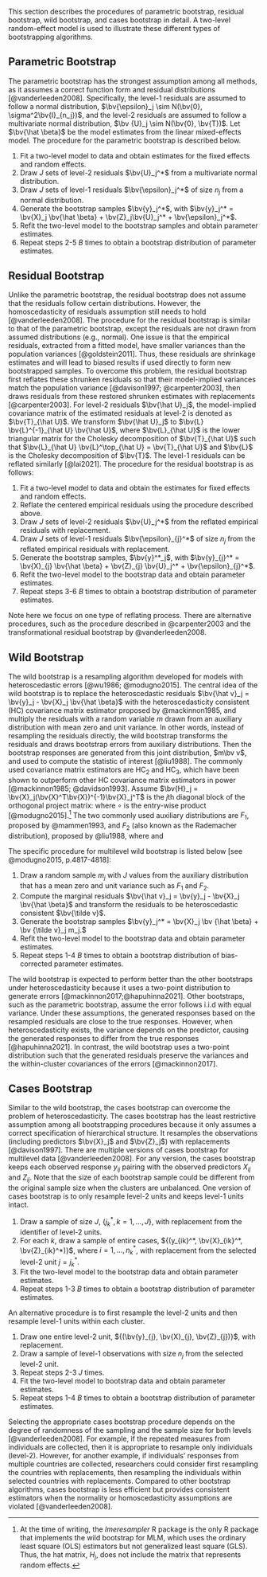This section describes the procedures of parametric bootstrap, residual bootstrap, wild bootstrap, and cases bootstrap in detail. A two-level random-effect model is used to illustrate these different types of bootstrapping algorithms. 
<!-- ML: I didn't describe wild bootstrap in my section. Would you say the wild bootstrap is under residuals bootstrap? YZ: I think it's better to leave wild bootstrap as a separate section?-->

## Parametric Bootstrap 

The parametric bootstrap has the strongest assumption among all methods, as it assumes a correct function form and residual distributions [@vanderleeden2008]. Specifically, the level-1 residuals are assumed to follow a normal distribution, $\bv{\epsilon}_j \sim N(\bv{0}, \sigma^2\bv{I}_{n_j})$, and the level-2 residuals are assumed to follow a multivariate normal distribution, $\bv {U}_j \sim N(\bv{0}, \bv{T})$. Let $\bv{\hat \beta}$ be the model estimates from the linear mixed-effects model. The procedure for the parametric bootstrap is described below.
<!-- ML: bivariate or multivariate normal? and I saw Winnie used e while Yichi used epsilon. Also, use bold symbols to be consistent with Winnie's. YZ: sounds good-->

1. Fit a two-level model to data and obtain estimates for the fixed effects and random effects.
2. Draw $J$ sets of level-2 residuals $\bv{U}_j^*$ from a multivariate normal distribution.
3. Draw $J$ sets of level-1 residuals $\bv{\epsilon}_j^*$ of size $n_j$ from a normal distribution.
4. Generate the bootstrap samples $\bv{y}_j^*$, with $\bv{y}_j^* = \bv{X}_j \bv{\hat \beta} + \bv{Z}_j\bv{U}_j^* + \bv{\epsilon}_j^*$. 
5. Refit the two-level model to the bootstrap samples and obtain parameter estimates.
6. Repeat steps 2-5 $B$ times to obtain a bootstrap distribution of parameter estimates. 

## Residual Bootstrap 

Unlike the parametric bootstrap, the residual bootstrap does not assume that the residuals follow certain distributions. However, the homoscedasticity of residuals assumption still needs to hold [@vanderleeden2008]. The procedure for the residual bootstrap is similar to that of the parametric bootstrap, except the residuals are not drawn from assumed distributions (e.g., normal). One issue is that the empirical residuals, extracted from a fitted model, have smaller variances than the population variances [@goldstein2011]. Thus, these residuals are shrinkage estimates and will lead to biased results if used directly to form new bootstrapped samples. To overcome this problem, the residual bootstrap first reflates these shrunken residuals so that their model-implied variances match the population variance [@davison1997; @carpenter2003], then draws residuals from these restored shrunken estimates with replacements [@carpenter2003]. For level-2 residuals $\bv{\hat U}_j$, the model-implied covariance matrix of the estimated residuals at level-2 is denoted as $\bv{T}_{\hat U}$. We transform $\bv{\hat U}_j$ to $\bv{L} \bv{L}^{-1}_{\hat U} \bv{\hat U}$, where $\bv{L}_{\hat U}$ is the lower triangular matrix for the Cholesky decomposition of $\bv{T}_{\hat U}$ such that $\bv{L}_{\hat U} \bv{L}^\top_{\hat U} = \bv{T}_{\hat U}$ and $\bv{L}$ is the Cholesky decomposition of $\bv{T}$. The level-1 residuals can be reflated similarly [@lai2021]. The procedure for the residual bootstrap is as follows:
<!-- Assume the corresponding model estimated covariance matrix of the random coefficients at level-2 is $R$, then the reflated level-2 residuals can be computed by a transformation $\hat U^* = \hat UA$, such that $\frac{\hat U^{*T}\hat U^*}{J} = R$ [@goldstein2011].  -->
<!-- ML: What you described above is from Carpenter et al., which is the residual_cgr procedure. The "residual" procedure in bootmlm calculates the model-implied (not sample) covariance matrix of $\hat u$ (of length $J \times r$), denoted as $T_\hat{u}$, and then transform $\hat U$ to $L L^{-1}_\hat{u} \hat u$, where $L_\hat{u}$ is the lower triangular matrix for the Cholesky decomposition of $T_\hat{u}$ such that $L_\hat{u} L^\top_\hat{u} = T_\hat{u}$ and $L$ is the Cholesky decomposition of $T$. -->

1. Fit a two-level model to data and obtain the estimates for fixed effects and random effects.
2. Reflate the centered empirical residuals using the procedure described above.
3. Draw $J$ sets of level-2 residuals $\bv{U}_j^*$ from the reflated empirical residuals with replacement.
4. Draw $J$ sets of level-1 residuals $\bv{\epsilon}_{j}^*$ of size $n_j$ from the reflated empirical residuals with replacement.
5. Generate the bootstrap samples, $\bv{y}^*_j$, with $\bv{y}_{j}^* = \bv{X}_{j} \bv{\hat \beta} + \bv{Z}_{j} \bv{U}_j^* + \bv{\epsilon}_{j}^*$.
6. Refit the two-level model to the bootstrap data and obtain parameter estimates.
7. Repeat steps 3-6 $B$ times to obtain a bootstrap distribution of parameter estimates. 

Note here we focus on one type of reflating process. There are alternative procedures, such as the procedure described in @carpenter2003 and the transformational residual bootstrap by @vanderleeden2008.

## Wild Bootstrap
<!-- It was first proposed by @liu1988 for ordinary regression models to account for heterscedastic error terms, following the suggestion by @wu1986 [@mackinnon2006]. @flachaire2005 and @davidson2008 later refined the method and provided support for its performance. Recently, @modugno2015 extended the wild bootstrap to multilevel models. -->

The wild bootstrap is a resampling algorithm developed for models with heteroscedastic errors [@wu1986; @modugno2015]. The central idea of the wild bootstrap is to replace the heteroscedastic residuals $\bv{\hat v}_j = \bv{y}_j -  \bv{X}_j \bv{\hat \beta}$ with the heteroscedasticity consistent (HC) covariance matrix estimator proposed by @mackinnon1985, and multiply the residuals with a random variable $m$ drawn from an auxiliary distribution with mean zero and unit variance. In other words, instead of resampling the residuals directly, the wild bootstrap transforms the residuals and draws bootstrap errors from auxiliary distributions. Then the bootstrap responses are generated from this joint distribution, $m\bv v$, and used to compute the statistic of interest [@liu1988]. The commonly used covariance matrix estimators are $\text{HC}_2$ and $\text{HC}_3$, which have been shown to outperform other HC covariance matrix estimators in power [@mackinnon1985; @davidson1993]. Assume $\bv{H}_j = \bv{X}_j(\bv{X}^T\bv{X})^{-1}\bv{X}_j^T$ is the $j$th diagonal block of the orthogonal project matrix:
\begin{equation}
\text{HC}_2: \bv{\tilde v}_j = \text{diag}(\bv{I}_{n_j} - \bv{H}_j)^{-1/2} \circ \bv{\hat v}_j 
\end{equation}
\begin{equation}
\text{HC}_3: \bv{\tilde v}_j = \text{diag}(\bv{I}_{n_j} - \bv{H}_j) \circ \bv{\hat v}_j,
\end{equation}
where $\circ$ is the entry-wise product [@modugno2015].[^hat] The two commonly used auxiliary distributions are $F_1$, proposed by @mammen1993, and $F_2$ (also known as the Rademacher distribution), proposed by @liu1988, where 
\begin{equation}
  F_1: m =
  \begin{cases}
    -(\sqrt{5} -1) /2 \ \ \text{with probability} & p = (\sqrt{5} + 1)/2 \sqrt{5})\\
    (\sqrt{5} + 1) /2  \ \ \text{with probability} & p = 1 - p
  \end{cases}
\end{equation}
and
\begin{equation}
  F_2: m =
  \begin{cases}
    1 \ \ \text{with probability} & p = \frac{1}{2}\\
    -1 \ \ \text{with probability} & p = \frac{1}{2}.
  \end{cases}
\end{equation}

[^hat]: At the time of writing, the *lmeresampler* R package is the only R package that implements the wild bootstrap for MLM, which uses the ordinary least square (OLS) estimators but not generalized least square (GLS). Thus, the hat matrix, $H_j$, does not include the matrix that represents random effects.

The specific procedure for multilevel wild bootstrap is listed below [see @modugno2015, p.4817-4818]:

1. Draw a random sample $m_j$ with $J$ values from the auxiliary distribution that has a mean zero and unit variance such as $F_1$ and $F_2$.
2. Compute the marginal residuals $\bv{\hat v}_j = \bv{y}_j - \bv{X}_j \bv{\hat \beta}$ and transform the residuals to be heteroscedastic consistent $\bv{\tilde v}$.
3. Generate the bootstrap samples $\bv{y}_j^* = \bv{X}_j \bv {\hat \beta} + \bv {\tilde v}_j m_j.$
4. Refit the two-level model to the bootstrap data and obtain parameter estimates.
5. Repeat steps 1-4 $B$ times to obtain a bootstrap distribution of bias-corrected parameter estimates.  

The wild bootstrap is expected to perform better than the other bootstraps under heteroscedasticity because it uses a two-point distribution to generate errors [@mackinnon2017;@hapuhinna2021]. Other bootstraps, such as the parametric bootstrap, assume the error follows i.i.d with equal variance. Under these assumptions, the generated responses based on the resampled residuals are close to the true responses. However, when heteroscedasticity exists, the variance depends on the predictor, causing the generated responses to differ from the true responses [@hapuhinna2021]. In contrast, the wild bootstrap uses a two-point distribution such that the generated residuals preserve the variances and the within-cluster covariances of the errors [@mackinnon2017]. 
<!-- ML: I tend to think of this as a procedure within residuals bootstrap, where you can have a subsection, and can say which part is different. Also, is the procedure below for MLM? Do they resample the u's and the e's separately? YZ: I don't think they sample u and e directly-->

## Cases Bootstrap 

Similar to the wild bootstrap, the cases bootstrap can overcome the problem of heteroscedasticity. The cases bootstrap has the least restrictive assumption among all bootstrapping procedures because it only assumes a correct specification of hierarchical structure. It resamples the observations (including predictors $\bv{X}_j$ and $\bv{Z}_j$) with replacements [@davison1997]. There are multiple versions of cases bootstrap for multilevel data [@vanderleeden2008]. For any version, the cases bootstrap keeps each observed response $y_{ij}$ pairing with the observed predictors $X_{ij}$ and $Z_{ij}$. Note that the size of each bootstrap sample could be different from the original sample size when the clusters are unbalanced. One version of cases bootstrap is to only resample level-2 units and keeps level-1 units intact.

1. Draw a sample of size $J$, $\{j^*_k, k = 1,...,J\}$, with replacement from the identifier of level-2 units.
2. For each $k$, draw a sample of entire cases, ${(y_{ik}^*, \bv{X}_{ik}^*, \bv{Z}_{ik}^*)}$, where $i = 1,...,n_k^*$, with replacement from the selected level-2 unit $j = j^*_k$.
3. Fit the two-level model to the bootstrap data and obtain parameter estimates.
4. Repeat steps 1-3 $B$ times to obtain a bootstrap distribution of parameter estimates. 

<!-- 1. Draw a sample of size $J$, $\{j^*_k, k = 1,...,J\}$, with replacement from level-2 unit numbers.  -->
<!-- 2. For each $k$, draw a sample of entire cases with replacement from level-2 unit $j = j^*_k$ so that we have a set of data ${(y_{ik}^*, \bv{X}_{ik}^*, \bv{Z}_{ik}^*), i = 1,...,n_k^*}$. -->
<!-- 3. Refit the two-level model to the bootstrap data and obtain parameter estimates. -->
<!-- 4. Repeat steps 1-3 $B$ times and compute the bias-corrected estimates and standard errors.  -->

An alternative procedure is to first resample the level-2 units and then resample level-1 units within each cluster. 

1. Draw one entire level-2 unit, ${(\bv{y}_{j}, \bv{X}_{j}, \bv{Z}_{j})}$, with replacement.
2. Draw a sample of level-1 observations with size $n_j$ from the selected level-2 unit.
3. Repeat steps 2-3 $J$ times.
4. Fit the two-level model to bootstrap data and obtain parameter estimates.
5. Repeat steps 1-4 $B$ times to obtain a bootstrap distribution of parameter estimates. 

Selecting the appropriate cases bootstrap procedure depends on the degree of randomness of the sampling and the sample size for both levels [@vanderleeden2008]. For example, if the repeated measures from individuals are collected, then it is appropriate to resample only individuals (level-2). However, for another example, if individuals' responses from multiple countries are collected, researchers could consider first resampling the countries with replacements, then resampling the individuals within selected countries with replacements. Compared to other bootstrap algorithms, cases bootstrap is less efficient but provides consistent estimators when the normality or homoscedasticity assumptions are violated [@vanderleeden2008]. 
<!-- ML: do you mean resampling individuals within counties? Meaning that the counties are fixed (which is inconsistent with MLM)? And do you mean countries? -->
